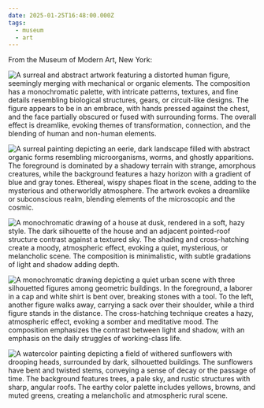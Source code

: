 ```yaml
---
date: 2025-01-25T16:48:00.000Z
tags:
  - museum
  - art
---
```

From the Museum of Modern Art, New York:

<div className="max-w-[500px]">

![A surreal and abstract artwork featuring a distorted human figure, seemingly merging with mechanical or organic elements. The composition has a monochromatic palette, with intricate patterns, textures, and fine details resembling biological structures, gears, or circuit-like designs. The figure appears to be in an embrace, with hands pressed against the chest, and the face partially obscured or fused with surrounding forms. The overall effect is dreamlike, evoking themes of transformation, connection, and the blending of human and non-human elements.](/assets/art/20250125-another-heart.jpg "<i>Get Me Another Heart This One’s Been
  Broken Many Times</i>, by Valerie Maynard")

![A surreal painting depicting an eerie, dark landscape filled with abstract organic forms resembling microorganisms, worms, and ghostly apparitions. The foreground is dominated by a shadowy terrain with strange, amorphous creatures, while the background features a hazy horizon with a gradient of blue and gray tones. Ethereal, wispy shapes float in the scene, adding to the mysterious and otherworldly atmosphere. The artwork evokes a dreamlike or subconscious realm, blending elements of the microscopic and the cosmic.](/assets/art/20250125-with-my-shadow.jpg "<i>With My Shadow</i>, by Yves Tanguy")

![A monochromatic drawing of a house at dusk, rendered in a soft, hazy style. The dark silhouette of the house and an adjacent pointed-roof structure contrast against a textured sky. The shading and cross-hatching create a moody, atmospheric effect, evoking a quiet, mysterious, or melancholic scene. The composition is minimalistic, with subtle gradations of light and shadow adding depth.](/assets/art/20250125-house-at-dusk.jpg "<i>House at Dusk (La Cité)</i>, by Georges-Pierre Seurat")

![A monochromatic drawing depicting a quiet urban scene with three silhouetted figures among geometric buildings. In the foreground, a laborer in a cap and white shirt is bent over, breaking stones with a tool. To the left, another figure walks away, carrying a sack over their shoulder, while a third figure stands in the distance. The cross-hatching technique creates a hazy, atmospheric effect, evoking a somber and meditative mood. The composition emphasizes the contrast between light and shadow, with an emphasis on the daily struggles of working-class life.](/assets/art/20250125-stone-breaker.jpg "<i>Stone Breaker, Le Raincy</i>, by Georges-Pierre Seurat")

![A watercolor painting depicting a field of withered sunflowers with drooping heads, surrounded by dark, silhouetted buildings. The sunflowers have bent and twisted stems, conveying a sense of decay or the passage of time. The background features trees, a pale sky, and rustic structures with sharp, angular roofs. The earthy color palette includes yellows, browns, and muted greens, creating a melancholic and atmospheric rural scene.](/assets/art/20250125-rogues-gallery.jpg "<i>Rogues’ Gallery</i>, by Charles Burchfield")

</div>